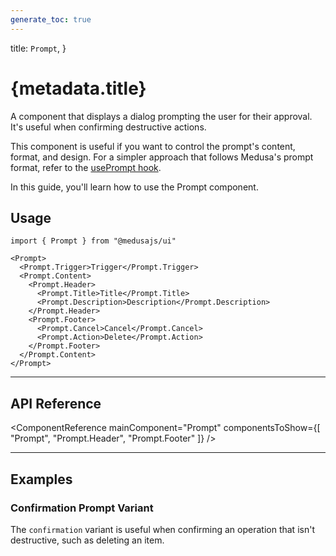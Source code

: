 ```yaml
---
generate_toc: true
---
```



  title: `Prompt`,
}

# {metadata.title}

A component that displays a dialog prompting the user for their approval. It's useful when confirming destructive actions.

<Note>

This component is useful if you want to control the prompt's content, format, and design. For a simpler approach that follows Medusa's prompt format, refer to the [usePrompt hook](../../hooks/use-prompt/page.mdx).

</Note>

In this guide, you'll learn how to use the Prompt component.

<ComponentExample name="prompt-demo" />

## Usage

```tsx
import { Prompt } from "@medusajs/ui"
```

```tsx
<Prompt>
  <Prompt.Trigger>Trigger</Prompt.Trigger>
  <Prompt.Content>
    <Prompt.Header>
      <Prompt.Title>Title</Prompt.Title>
      <Prompt.Description>Description</Prompt.Description>
    </Prompt.Header>
    <Prompt.Footer>
      <Prompt.Cancel>Cancel</Prompt.Cancel>
      <Prompt.Action>Delete</Prompt.Action>
    </Prompt.Footer>
  </Prompt.Content>
</Prompt>
```

---

## API Reference

<ComponentReference mainComponent="Prompt" componentsToShow={[
  "Prompt",
  "Prompt.Header",
  "Prompt.Footer"
]} />

---

## Examples

### Confirmation Prompt Variant

The `confirmation` variant is useful when confirming an operation that isn't destructive, such as deleting an item.

<ComponentExample name="prompt-confirmation" hideFeedback />
